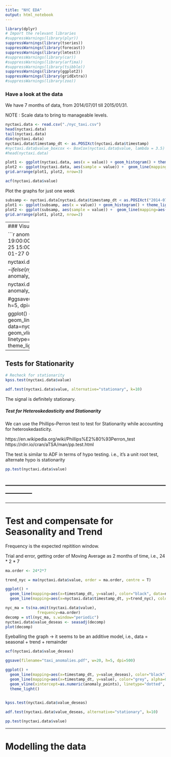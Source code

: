 ```yaml
---
title: "NYC EDA"
output: html_notebook
---
```



```r
library(dplyr)
# Import the relevant libraries
#suppressWarnings(library(plyr))
suppressWarnings(library(tseries))
suppressWarnings(library(forecast))
suppressWarnings(library(lmtest))
#suppressWarnings(library(car))
#suppressWarnings(library(arfima))
#suppressWarnings(library(tsibble))
suppressWarnings(library(ggplot2))
suppressWarnings(library(gridExtra))
#suppressWarnings(library(zoo))
```

### Have a look at the data

We have 7 months of data, from 2014/07/01 till 2015/01/31.

NOTE : Scale data to bring to manageable levels. 

```r
nyctaxi.data <- read.csv("./nyc_taxi.csv")
head(nyctaxi.data)
tail(nyctaxi.data)
dim(nyctaxi.data)
nyctaxi.data$timestamp_dt <- as.POSIXct(nyctaxi.data$timestamp)
#nyctaxi.data$value_boxcox <- BoxCox(nyctaxi.data$value, lambda = 3.5)
#head(nyctaxi.data)

plot1 <- ggplot(nyctaxi.data, aes(x = value)) + geom_histogram() + theme_light()
plot2 <- ggplot(nyctaxi.data, aes(sample = value)) +  geom_line(mapping=aes(x=timestamp_dt, y=value)) + theme_light()
grid.arrange(plot1, plot2, nrow=3)

acf(nyctaxi.data$value)

```

Plot the graphs for just one week

```r
subsamp <- nyctaxi.data[nyctaxi.data$timestamp_dt < as.POSIXct("2014-07-08 00:00:00"),]
plot1 <- ggplot(subsamp, aes(x = value)) + geom_histogram() + theme_light()
plot2 <- ggplot(subsamp, aes(sample = value)) +  geom_line(mapping=aes(x=timestamp_dt, y=value)) + theme_light()
grid.arrange(plot1, plot2, nrow=2)
```

----------
### Visualise the anomalies


```r
anomaly_points <- as.POSIXct(c(
  "2014-11-01 19:00:00",
  "2014-11-27 15:30:00",
  "2014-12-25 15:00:00",
  "2015-01-01 01:00:00",
  "2015-01-27 00:00:00"
))

nyctaxi.data$flag_anomaly <- ifelse(nyctaxi.data$timestamp_dt %in% anomaly_points, TRUE, FALSE)

nyctaxi.data %>% filter(timestamp_dt %in% anomaly_points)

#ggsave(filename="taxi_anomalies.pdf", w=20, h=5, dpi=500)

ggplot() + 
  geom_line(mapping=aes(x=timestamp_dt, y=value), data=nyctaxi.data) + 
  geom_vline(xintercept=as.numeric(anomaly_points), linetype="dotted", color="red", size=1) +
  theme_light()
```


----------

## Tests for Stationarity

```r
# Recheck for stationarity
kpss.test(nyctaxi.data$value)
```

```r
adf.test(nyctaxi.data$value, alternative="stationary", k=10)
```

The signal is definitely stationary. 

##### Test for Heteroskedasticity and Stationarity

We can use the Phillips–Perron test to test for Stationarity while accounting for heteroskedasticity.

https://en.wikipedia.org/wiki/Phillips%E2%80%93Perron_test
https://rdrr.io/cran/aTSA/man/pp.test.html

The test is similar to ADF in terms of hypo testing. i.e., it's a unit root test, alternate hypo is stationarity

```r
pp.test(nyctaxi.data$value)
```

------------------------------------------------------------------------------------
------------------------------------------------------------------------------------
------------------------------------------------------------------------------------

# Test and compensate for Seasonality and Trend

Frequency is the expected repitition window. 

Trial and error, getting order of Moving Average as 2 months of time, i.e., 24 * 2 * 7

```r
ma.order <- 24*2*7
```


```r
trend_nyc = ma(nyctaxi.data$value, order = ma.order, centre = T)

ggplot() +
  geom_line(mapping=aes(x=timestamp_dt, y=value), color="black", data=nyctaxi.data) + 
  geom_line(mapping=aes(x=nyctaxi.data$timestamp_dt, y=trend_nyc), color="red") 
```

```r

nyc_ma = ts(na.omit(nyctaxi.data$value), 
              frequency=ma.order)
decomp = stl(nyc_ma, s.window="periodic")
nyctaxi.data$value_deseas <- seasadj(decomp)
plot(decomp)
```

Eyeballing the graph -> it seems to be an additive model, i.e., data = seasonal + trend + remainder

```r
acf(nyctaxi.data$value_deseas)
```

```r
ggsave(filename="taxi_anomalies.pdf", w=20, h=5, dpi=500)

ggplot() + 
  geom_line(mapping=aes(x=timestamp_dt, y=value_deseas), color="black", data=nyctaxi.data) + 
  geom_line(mapping=aes(x=timestamp_dt, y=value), color="grey", alpha=0.5, data=nyctaxi.data) + 
  geom_vline(xintercept=as.numeric(anomaly_points), linetype="dotted", color="red", size=1) +
  theme_light()
  
```

```r
kpss.test(nyctaxi.data$value_deseas)

adf.test(nyctaxi.data$value_deseas, alternative="stationary", k=10)

pp.test(nyctaxi.data$value)
```


-------------

# Modelling the data

